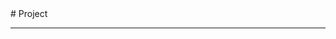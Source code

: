 
<BaseLayout title="Project">
  <BaseCard title="Project">
# Project

---

  </BaseCard>
  <ProjectCard
    title="Steven's Blog"
    image="/image/view.png"
    desc="主页"
    url="https://github.com/stevenxxzgs/my-blog"
    badge="Astro"
    target="_self"
  />
</BaseLayout>
